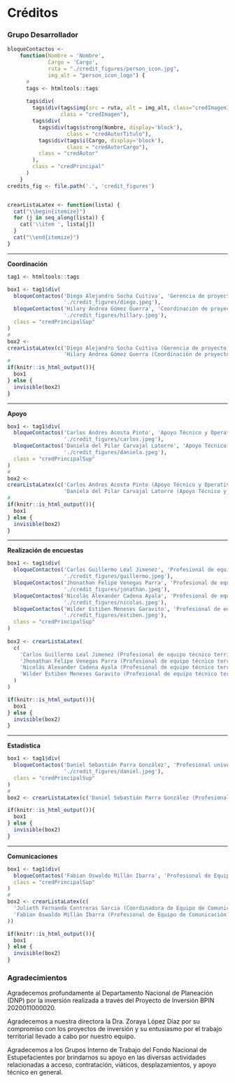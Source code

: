 # Créditos {-}

### Grupo Desarrollador {-}

```r
bloqueContactos <-
    function(Nombre = 'Nombre',
             Cargo = 'Cargo',
             ruta = "./credit_figures/person_icon.jpg",
             img_alt = "person_icon_logo") {
      #
      tags <- htmltools::tags
      
      tags$div(
        tags$div(tags$img(src = ruta, alt = img_alt, class="credImagenInside"),
                 class = "credImagen"),
        tags$div(
          tags$div(tags$strong(Nombre, display='block'),
                   class = "credAutorTitulo"),
          tags$div(tags$i(Cargo, display='block'),
                   class = "credAutorCargo"),
          class = "credAutor"
        ),
        class = "credPrincipal"
      )
    }
credits_fig <- file.path('.', 'credit_figures')


crearListaLatex <- function(lista) {
  cat("\\begin{itemize}")
  for (j in seq_along(lista)) {
    cat('\\item ', lista[j])
  }
  cat("\\end{itemize}")
}
```


<hr>
**Coordinación**
<br>
```r
tag1 <- htmltools::tags

box1 <- tag1$div(
  bloqueContactos('Diego Alejandro Socha Cuitiva', 'Gerencia de proyecto',
                  './credit_figures/diego.jpeg'),
  bloqueContactos('Hilary Andrea Gómez Guerra', 'Coordinación de proyecto',
                  './credit_figures/hillary.jpeg'),
  class = "credPrincipalSup"
)
# 
box2 <- 
crearListaLatex(c('Diego Alejandro Socha Cuitiva (Gerencia de proyecto)', 
                  'Hilary Andrea Gómez Guerra (Coordinación de proyecto)'))
# 
if(knitr::is_html_output()){
  box1
} else {
  invisible(box2)
}
```

<hr>
**Apoyo**
<br>
```r
box1 <- tag1$div(
  bloqueContactos('Carlos Andres Acosta Pinto', 'Apoyo Técnico y Operativo del Proyecto',
                  './credit_figures/carlos.jpeg'),
  bloqueContactos('Daniela del Pilar Carvajal Latorre', 'Apoyo Técnico y Operativo del Proyecto',
                  './credit_figures/daniela.jpeg'),
  class = "credPrincipalSup"
)
# 
box2 <- 
crearListaLatex(c('Carlos Andres Acosta Pinto (Apoyo Técnico y Operativo del Proyecto)', 
                  'Daniela del Pilar Carvajal Latorre (Apoyo Técnico y Operativo del Proyecto)'))
# 
if(knitr::is_html_output()){
  box1
} else {
  invisible(box2)
}
```

<hr>
**Realización de encuestas**
<br>
```r
box1 <- tag1$div(
  bloqueContactos('Carlos Guillermo Leal Jimenez', 'Profesional de equipo técnico territorial',
                  './credit_figures/guillermo.jpeg'),
  bloqueContactos('Jhonathan Felipe Venegas Parra', 'Profesional de equipo técnico territorial',
                  './credit_figures/jonathan.jpeg'),
  bloqueContactos('Nicolás Alexander Cadena Ayala', 'Profesional de equipo técnico territorial',
                  './credit_figures/nicolas.jpeg'),
  bloqueContactos('Wilder Estiben Meneses Garavito', 'Profesional de equipo técnico territorial',
                  './credit_figures/estiben.jpeg'),
  class = "credPrincipalSup"
)
 
box2 <- crearListaLatex(
  c(
    'Carlos Guillermo Leal Jimenez (Profesional de equipo técnico territorial)',
    'Jhonathan Felipe Venegas Parra (Profesional de equipo técnico territorial)',
    'Nicolás Alexander Cadena Ayala (Profesional de equipo técnico territorial)',
    'Wilder Estiben Meneses Garavito (Profesional de equipo técnico territorial)'
  )
)

if(knitr::is_html_output()){
  box1
} else {
  invisible(box2)
}
```

<hr>
**Estadística**
<br>
```r
box1 <- tag1$div(
  bloqueContactos('Daniel Sebastián Parra González', 'Profesional universitario del equipo técnico del proyecto', 
                  './credit_figures/daniel.jpeg'),
  class = "credPrincipalSup"
)
# 
box2 <- crearListaLatex(c('Daniel Sebastián Parra González (Profesional universitario del equipo técnico del proyecto)'))

if(knitr::is_html_output()){
  box1
} else {
  invisible(box2)
}
```

<hr>
**Comunicaciones**
<br>
```r
box1 <- tag1$div(
  bloqueContactos('Fabian Oswaldo Millán Ibarra', 'Profesional de Equipo de Comunicación'),
  class = "credPrincipalSup"
)
# 
box2 <- crearListaLatex(c(
  'Julieth Fernanda Contreras Garcia (Coordinadora de Equipo de Comunicación)',
  'Fabian Oswaldo Millán Ibarra (Profesional de Equipo de Comunicación)'
))

if(knitr::is_html_output()){
  box1
} else {
  invisible(box2)
}
```

### Agradecimientos {-}

Agradecemos profundamente al Departamento Nacional de Planeación (DNP) por la inversión realizada a través del Proyecto de Inversión BPIN 2020011000020.

Agradecemos a nuestra directora la Dra. Zoraya López Díaz por su compromiso con los proyectos de inversión y su entusiasmo por el trabajo territorial llevado a cabo por nuestro equipo.

Agradecemos a los Grupos Interno de Trabajo del Fondo Nacional de Estupefacientes por brindarnos su apoyo en las diversas actividades relacionadas a acceso, contratación, viáticos, desplazamientos, y apoyo técnico en general.
